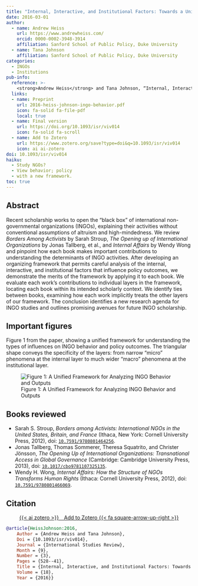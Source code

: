```yaml
---
title: "Internal, Interactive, and Institutional Factors: Towards a Unified Theory of INGO Behavior"
date: 2016-03-01
author:
  - name: Andrew Heiss
    url: https://www.andrewheiss.com/
    orcid: 0000-0002-3948-3914
    affiliation: Sanford School of Public Policy, Duke University
  - name: Tana Johnson
    affiliation: Sanford School of Public Policy, Duke University
categories:
  - INGOs
  - Institutions
pub-info:
  reference: >-
    <strong>Andrew Heiss</strong> and Tana Johnson, “Internal, Interactive, and Institutional Factors: Towards a Unified Theory of INGO Behavior,” <em>International Studies Review</em> 18, no. 3 (September 2016): 528–41, doi: <a href="http://doi.org/10.1093/isr/viv014"><code>10.1093/isr/viv014</code></a>.
  links:
  - name: Preprint
    url: 2016-heiss-johnson-ingo-behavior.pdf
    icon: fa-solid fa-file-pdf
    local: true
  - name: Final version
    url: https://doi.org/10.1093/isr/viv014
    icon: fa-solid fa-scroll
  - name: Add to Zotero
    url: https://www.zotero.org/save?type=doi&q=10.1093/isr/viv014
    icon: ai ai-zotero
doi: 10.1093/isr/viv014
haiku: 
  - Study NGOs?
  - View behavior; policy
  - with a new framework.
toc: true
---
```


## Abstract

Recent scholarship works to open the "black box" of international non-governmental organizations (INGOs), explaining their activities without conventional assumptions of altruism and high-mindedness. We review *Borders Among Activists* by Sarah Stroup, *The Opening up of International Organizations* by Jonas Tallberg, et al., and *Internal Affairs* by Wendy Wong and pinpoint how each book makes important contributions to understanding the determinants of INGO activities. After developing an organizing framework that permits careful analysis of the internal, interactive, and institutional factors that influence policy outcomes, we demonstrate the merits of the framework by applying it to each book. We evaluate each work's contributions to individual layers in the framework, locating each book within its intended scholarly context. We identify ties between books, examining how each work implicitly treats the other layers of our framework. The conclusion identifies a new research agenda for INGO studies and outlines promising avenues for future INGO scholarship.

## Important figures

Figure 1 from the paper, showing a unified framework for understanding the types of influences on INGO behavior and policy outcomes. The triangular shape conveys the specificity of the layers: from narrow "micro" phenomena at the internal layer to much wider "macro" phenomena at the institutional layer.

![Figure 1: A Unified Framework for Analyzing INGO Behavior and Outputs](isr-16_fig1.png)


## Books reviewed

- Sarah S. Stroup, *Borders among Activists: International NGOs in the United States, Britain, and France* (Ithaca, New York: Cornell University Press, 2012), doi: [`10.7591/9780801464256`](https://doi.org/10.7591/9780801464256).
- Jonas Tallberg, Thomas Sommerer, Theresa Squatrito, and Christer Jönsson, *The Opening Up of International Organizations: Transnational Access in Global Governance* (Cambridge: Cambridge University Press, 2013), doi: [`10.1017/cbo9781107325135`](https://doi.org/10.1017/cbo9781107325135).
- Wendy H. Wong, *Internal Affairs: How the Structure of NGOs Transforms Human Rights* (Ithaca: Cornell University Press, 2012), doi: [`10.7591/9780801466069`](https://doi.org/10.7591/9780801466069).


## Citation

<p class="buttons" style="text-align:center;">
<a class="btn btn-danger" target="_blank" href="https://www.zotero.org/save?type=doi&q=10.1093/isr/viv014">{{< ai zotero >}}&emsp;Add to Zotero {{< fa square-arrow-up-right >}}</a>
</p>

```bibtex
@article{HeissJohnson:2016,
    Author = {Andrew Heiss and Tana Johnson},
    Doi = {10.1093/isr/viv014},
    Journal = {International Studies Review},
    Month = {9},
    Number = {3},
    Pages = {528--41},
    Title = {Internal, Interactive, and Institutional Factors: Towards a Unified Theory of {INGO} Behavior},
    Volume = {18},
    Year = {2016}}
```
